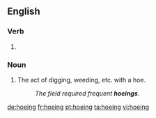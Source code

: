==English==

===Verb===
{{head|en|present participle}}

# {{present participle of|hoe|lang=en|nocat=1}}

===Noun===
{{en-noun}}

# The act of digging, weeding, etc. with a hoe.
#: ''The field required frequent '''hoeings'''.''

[[de:hoeing]]
[[fr:hoeing]]
[[pt:hoeing]]
[[ta:hoeing]]
[[vi:hoeing]]
